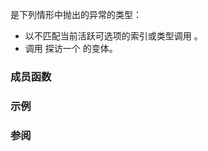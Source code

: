 {{cpp/title|bad_variant_access}}
{{cpp/utility/variant/navbar}}
{{ddcl|since=c++17|header=variant|
class bad_variant_access : public std::exception
}}

{{tt|std::bad_variant_access}} 是下列情形中抛出的异常的类型：
* 以不匹配当前活跃可选项的索引或类型调用 {{ltt|cpp/utility/variant/get|std::get{{small|(std::variant)}}}}。
* 调用 {{rlpt|visit2|std::visit}}探访一个 {{rlpt|valueless_by_exception}} 的变体。
{{rrev|since=c++26|
* 调用 {{rlpt|visit|std::variant::visit}} 探访一个 {{rlpt|valueless_by_exception}}的 {{tt|variant}}。
}}

===成员函数===
{{cpp/error/exception/member of derived|bad_variant_access|std=c++17}}

{{cpp/error/exception/inherit}}

===示例===
{{example
|code=
#include &lt;iostream&gt;
#include &lt;variant&gt;

int main()
{
    std::variant&lt;int, float&gt; v;
    v = 12;
    try
    {
        std::get&lt;float&gt;(v);
    }
    catch(const std::bad_variant_access&amp; e)
    {
        std::cout &lt;&lt; e.what() &lt;&lt; '\n';
    }
}
|p=true
|output=
bad_variant_access
}}

===参阅===
{{dsc begin}}
{{dsc inc|cpp/utility/variant/dsc get}}
{{dsc inc|cpp/utility/variant/dsc visit2}}
{{dsc inc|cpp/utility/variant/dsc visit}}
{{dsc end}}

{{langlinks|en|es|ja|ru}}